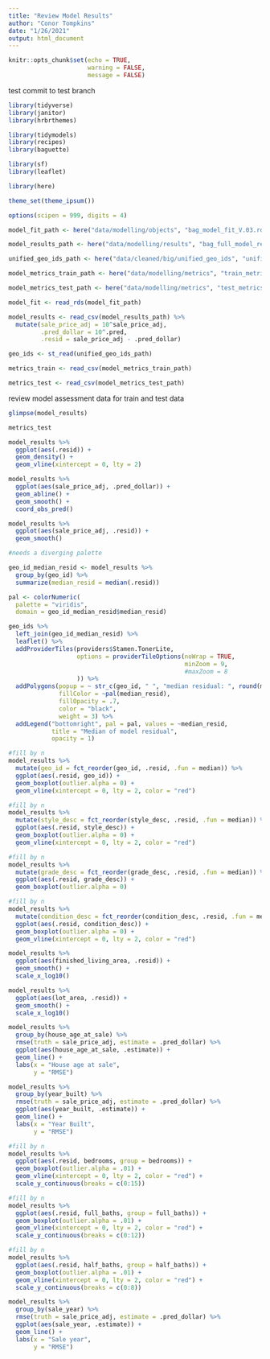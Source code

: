 ```yaml
---
title: "Review Model Results"
author: "Conor Tompkins"
date: "1/26/2021"
output: html_document
---
```


```r
knitr::opts_chunk$set(echo = TRUE, 
                      warning = FALSE,
                      message = FALSE)
```

test commit to test branch

```r
library(tidyverse)
library(janitor)
library(hrbrthemes)

library(tidymodels)
library(recipes)
library(baguette)

library(sf)
library(leaflet)

library(here)

theme_set(theme_ipsum())

options(scipen = 999, digits = 4)

model_fit_path <- here("data/modelling/objects", "bag_model_fit_V.03.rds")

model_results_path <- here("data/modelling/results", "bag_full_model_results.csv")

unified_geo_ids_path <- here("data/cleaned/big/unified_geo_ids", "unified_geo_ids.shp")

model_metrics_train_path <- here("data/modelling/metrics", "train_metrics.csv")

model_metrics_test_path <- here("data/modelling/metrics", "test_metrics.csv")

model_fit <- read_rds(model_fit_path)

model_results <- read_csv(model_results_path) %>% 
  mutate(sale_price_adj = 10^sale_price_adj,
         .pred_dollar = 10^.pred,
         .resid = sale_price_adj - .pred_dollar)

geo_ids <- st_read(unified_geo_ids_path)

metrics_train <- read_csv(model_metrics_train_path)

metrics_test <- read_csv(model_metrics_test_path)
```

review model assessment data for train and test data

```r
glimpse(model_results)
```

```r
metrics_test
```

```r
model_results %>% 
  ggplot(aes(.resid)) +
  geom_density() +
  geom_vline(xintercept = 0, lty = 2)
```

```r
model_results %>% 
  ggplot(aes(sale_price_adj, .pred_dollar)) +
  geom_abline() +
  geom_smooth() +
  coord_obs_pred()
```

```r
model_results %>% 
  ggplot(aes(sale_price_adj, .resid)) +
  geom_smooth()
```

```r
#needs a diverging palette

geo_id_median_resid <- model_results %>% 
  group_by(geo_id) %>% 
  summarize(median_resid = median(.resid))

pal <- colorNumeric(
  palette = "viridis",
  domain = geo_id_median_resid$median_resid)

geo_ids %>% 
  left_join(geo_id_median_resid) %>% 
  leaflet() %>% 
  addProviderTiles(providers$Stamen.TonerLite,
                   options = providerTileOptions(noWrap = TRUE,
                                                 minZoom = 9, 
                                                 #maxZoom = 8
                   )) %>% 
  addPolygons(popup = ~ str_c(geo_id, " ", "median residual: ", round(median_resid, 2), sep = ""),
              fillColor = ~pal(median_resid),
              fillOpacity = .7,
              color = "black",
              weight = 3) %>% 
  addLegend("bottomright", pal = pal, values = ~median_resid,
            title = "Median of model residual",
            opacity = 1)
```

```r
#fill by n
model_results %>% 
  mutate(geo_id = fct_reorder(geo_id, .resid, .fun = median)) %>% 
  ggplot(aes(.resid, geo_id)) +
  geom_boxplot(outlier.alpha = 0) +
  geom_vline(xintercept = 0, lty = 2, color = "red")
```

```r
#fill by n
model_results %>% 
  mutate(style_desc = fct_reorder(style_desc, .resid, .fun = median)) %>% 
  ggplot(aes(.resid, style_desc)) +
  geom_boxplot(outlier.alpha = 0) +
  geom_vline(xintercept = 0, lty = 2, color = "red")
```

```r
#fill by n
model_results %>% 
  mutate(grade_desc = fct_reorder(grade_desc, .resid, .fun = median)) %>% 
  ggplot(aes(.resid, grade_desc)) +
  geom_boxplot(outlier.alpha = 0)
```

```r
#fill by n
model_results %>% 
  mutate(condition_desc = fct_reorder(condition_desc, .resid, .fun = median)) %>% 
  ggplot(aes(.resid, condition_desc)) +
  geom_boxplot(outlier.alpha = 0) +
  geom_vline(xintercept = 0, lty = 2, color = "red")
```

```r
model_results %>% 
  ggplot(aes(finished_living_area, .resid)) +
  geom_smooth() +
  scale_x_log10()
```

```r
model_results %>% 
  ggplot(aes(lot_area, .resid)) +
  geom_smooth() +
  scale_x_log10()
```

```r
model_results %>% 
  group_by(house_age_at_sale) %>% 
  rmse(truth = sale_price_adj, estimate = .pred_dollar) %>% 
  ggplot(aes(house_age_at_sale, .estimate)) +
  geom_line() +
  labs(x = "House age at sale",
       y = "RMSE")
```

```r
model_results %>% 
  group_by(year_built) %>% 
  rmse(truth = sale_price_adj, estimate = .pred_dollar) %>% 
  ggplot(aes(year_built, .estimate)) +
  geom_line() +
  labs(x = "Year Built",
       y = "RMSE")
```

```r
#fill by n
model_results %>% 
  ggplot(aes(.resid, bedrooms, group = bedrooms)) +
  geom_boxplot(outlier.alpha = .01) +
  geom_vline(xintercept = 0, lty = 2, color = "red") +
  scale_y_continuous(breaks = c(0:15))
```

```r
#fill by n
model_results %>% 
  ggplot(aes(.resid, full_baths, group = full_baths)) +
  geom_boxplot(outlier.alpha = .01) +
  geom_vline(xintercept = 0, lty = 2, color = "red") +
  scale_y_continuous(breaks = c(0:12))
```

```r
#fill by n
model_results %>% 
  ggplot(aes(.resid, half_baths, group = half_baths)) +
  geom_boxplot(outlier.alpha = .01) +
  geom_vline(xintercept = 0, lty = 2, color = "red") +
  scale_y_continuous(breaks = c(0:8))
```

```r
model_results %>% 
  group_by(sale_year) %>% 
  rmse(truth = sale_price_adj, estimate = .pred_dollar) %>% 
  ggplot(aes(sale_year, .estimate)) +
  geom_line() +
  labs(x = "Sale year",
       y = "RMSE")
```